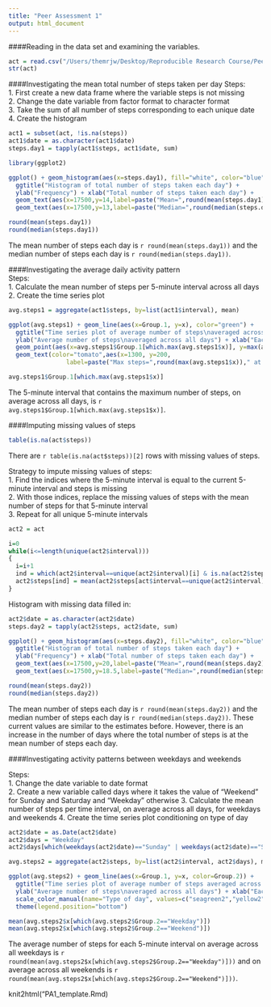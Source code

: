 ```yaml
---
title: "Peer Assessment 1"
output: html_document
---
```


####Reading in the data set and examining the variables.

```r
act = read.csv("/Users/themrjw/Desktop/Reproducible Research Course/Peer Assessment 1/activity.csv")
str(act)
```

####Investigating the mean total number of steps taken per day
Steps:  
1. First create a new data frame where the variable steps is not missing  
2. Change the date variable from factor format to character format  
3. Take the sum of all number of steps corresponding to each unique date  
4. Create the histogram

```r
act1 = subset(act, !is.na(steps))
act1$date = as.character(act1$date)
steps.day1 = tapply(act1$steps, act1$date, sum)

library(ggplot2)

ggplot() + geom_histogram(aes(x=steps.day1), fill="white", color="blue", binwidth=2000) + 
  ggtitle("Histogram of total number of steps taken each day") + 
  ylab("Frequency") + xlab("Total number of steps taken each day") + 
  geom_text(aes(x=17500,y=14,label=paste("Mean=",round(mean(steps.day1))," steps",sep="")), color="tomato") + 
  geom_text(aes(x=17500,y=13,label=paste("Median=",round(median(steps.day1))," steps",sep="")), color="tomato")

round(mean(steps.day1))
round(median(steps.day1))
```

The mean number of steps each day is `r round(mean(steps.day1))` and the median number of steps each day is `r round(median(steps.day1))`.

####Investigating the average daily activity pattern  
Steps:  
1. Calculate the mean number of steps per 5-minute interval across all days  
2. Create the time series plot

```r
avg.steps1 = aggregate(act1$steps, by=list(act1$interval), mean)

ggplot(avg.steps1) + geom_line(aes(x=Group.1, y=x), color="green") + 
  ggtitle("Time series plot of average number of steps\naveraged across all days by each 5-minute interval") +
  ylab("Average number of steps\naveraged across all days") + xlab("Each 5-minute interval") + 
  geom_point(aes(x=avg.steps1$Group.1[which.max(avg.steps1$x)], y=max(avg.steps1$x)), shape=1, color="tomato", size=6) + 
  geom_text(color="tomato",aes(x=1300, y=200, 
                label=paste("Max steps=",round(max(avg.steps1$x))," at ",avg.steps1$Group.1[which.max(avg.steps1$x)],sep="")))

avg.steps1$Group.1[which.max(avg.steps1$x)]
```

The 5-minute interval that contains the maximum number of steps, on average across all days, is `r avg.steps1$Group.1[which.max(avg.steps1$x)]`.

####Imputing missing values of steps

```r
table(is.na(act$steps))
```

There are `r table(is.na(act$steps))[2]` rows with missing values of steps.

Strategy to impute missing values of steps:  
1. Find the indices where the 5-minute interval is equal to the current 5-minute interval and steps is missing  
2. With those indices, replace the missing values of steps with the mean number of steps for that 5-minute interval  
3. Repeat for all unique 5-minute intervals  

```r
act2 = act

i=0
while(i<=length(unique(act2$interval)))
{
  i=i+1
  ind = which(act2$interval==unique(act2$interval)[i] & is.na(act2$steps))
  act2$steps[ind] = mean(act2$steps[act$interval==unique(act2$interval)[i]], na.rm=TRUE)
}
```

Histogram with missing data filled in:

```r
act2$date = as.character(act2$date)
steps.day2 = tapply(act2$steps, act2$date, sum)

ggplot() + geom_histogram(aes(x=steps.day2), fill="white", color="blue", binwidth=2000) + 
  ggtitle("Histogram of total number of steps taken each day") + 
  ylab("Frequency") + xlab("Total number of steps taken each day") + 
  geom_text(aes(x=17500,y=20,label=paste("Mean=",round(mean(steps.day2))," steps",sep="")), color="tomato") + 
  geom_text(aes(x=17500,y=18.5,label=paste("Median=",round(median(steps.day2))," steps",sep="")), color="tomato")

round(mean(steps.day2))
round(median(steps.day2))
```

The mean number of steps each day is `r round(mean(steps.day2))` and the median number of steps each day is `r round(median(steps.day2))`.  These current values are similar to the estimates before.  However, there is an increase in the number of days where the total number of steps is at the mean number of steps each day.

####Investigating activity patterns between weekdays and weekends

Steps:  
1. Change the date variable to date format  
2. Create a new variable called days where it takes the value of "Weekend" for Sunday and Saturday and "Weekday" otherwise
3. Calculate the mean number of steps per time interval, on average across all days, for weekdays and weekends
4. Create the time series plot conditioning on type of day

```r
act2$date = as.Date(act2$date)
act2$days = "Weekday"
act2$days[which(weekdays(act2$date)=="Sunday" | weekdays(act2$date)=="Saturday")] = "Weekend"

avg.steps2 = aggregate(act2$steps, by=list(act2$interval, act2$days), mean)

ggplot(avg.steps2) + geom_line(aes(x=Group.1, y=x, color=Group.2)) + 
  ggtitle("Time series plot of average number of steps averaged across all\ndays by each 5-minute interval conditioned on type of day") +
  ylab("Average number of steps\naveraged across all days") + xlab("Each 5-minute interval") + facet_grid(Group.2~.) +
  scale_color_manual(name="Type of day", values=c("seagreen2","yellow2")) +
  theme(legend.position="bottom") 
```

```r
mean(avg.steps2$x[which(avg.steps2$Group.2=="Weekday")])
mean(avg.steps2$x[which(avg.steps2$Group.2=="Weekend")])
```

The average number of steps for each 5-minute interval on average across all weekdays is `r round(mean(avg.steps2$x[which(avg.steps2$Group.2=="Weekday")]))` and on average across all weekends is `r round(mean(avg.steps2$x[which(avg.steps2$Group.2=="Weekend")]))`.  

knit2html("PA1_template.Rmd)

